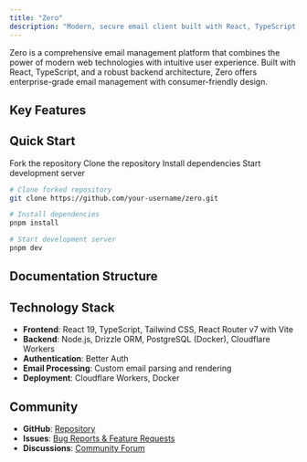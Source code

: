 ```yaml
---
title: "Zero"
description: "Modern, secure email client built with React, TypeScript, and cutting-edge web technologies."
---
```



Zero is a comprehensive email management platform that combines the power of modern web technologies with intuitive user experience. Built with React, TypeScript, and a robust backend architecture, Zero offers enterprise-grade email management with consumer-friendly design.

## Key Features

<Cards>
  <Card title="Modern UI/UX" description="Clean, responsive interface built with React and Tailwind CSS" />
  <Card title="Real-time Collaboration" description="Live email composition and sharing" />
  <Card title="AI-Powered Features" description="Smart email categorization and assistance" />
  <Card title="Multi-platform Support" description="Web, desktop, and mobile compatibility" />
  <Card title="Advanced Security" description="End-to-end encryption and secure authentication" />
  <Card title="Customizable Workspace" description="Personalized email organization and workflow" />
</Cards>

## Quick Start

<Steps>
  <Step>Fork the repository</Step>
  <Step>Clone the repository</Step>
  <Step>Install dependencies</Step>
  <Step>Start development server</Step>
</Steps>

```bash title="Terminal Commands"
# Clone forked repository
git clone https://github.com/your-username/zero.git

# Install dependencies
pnpm install

# Start development server
pnpm dev
```

## Documentation Structure

<Cards>
  <Card href="./docs/getting-started/" title="Getting Started" description="Installation, setup, and basic configuration" />
  <Card href="./docs/architecture/" title="Architecture" description="System design and technical overview" />
  <Card href="./docs/MCP/" title="MCP Server" description="Model Context Protocol server setup and usage" />
  <Card href="./docs/deployment/" title="Deployment" description="Production deployment guides" />
  <Card href="./docs/contributing/" title="Contributing" description="Development workflow and contribution guidelines" />
</Cards>

## Technology Stack

- **Frontend**: React 19, TypeScript, Tailwind CSS, React Router v7 with Vite
- **Backend**: Node.js, Drizzle ORM, PostgreSQL (Docker), Cloudflare Workers
- **Authentication**: Better Auth
- **Email Processing**: Custom email parsing and rendering
- **Deployment**: Cloudflare Workers, Docker

## Community

- **GitHub**: [Repository](https://github.com/Mail-0/Zero)
- **Issues**: [Bug Reports & Feature Requests](https://github.com/Mail-0/Zero/issues)
- **Discussions**: [Community Forum](https://github.com/Mail-0/Zero/discussions)

